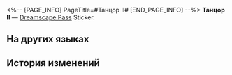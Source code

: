 <%-- [PAGE_INFO]
PageTitle=#Танцор II#
[END_PAGE_INFO] --%>
{{Предмет Инфобокс
|id          = 224006
|Изображение = Dreamscape Pass Sticker Танцор II.png
|Тип         = Dreamscape Pass Sticker
|Тип2        = Утренняя звезда и вечерняя звезда Stickers
|Инвентарь   = 
|Редкость    = 4
|Эффект      = 
|Описание    = Пронумерованные наклейки, используемые для украшения дневника сновидений. Бывают самыми разными.
|Источник1   = [[Когда всё закончится, вернитесь в комнату Гармонии театра]]
}}
{{Описание|Танцуй во имя мирового тепла.}}
'''Танцор II''' — [[Dreamscape Pass]] Sticker.

==На других языках==
{{На других языках
|en   = Dancer 2
|zhs  = 舞者•二
|zht  = 舞者•二
|ja   = ダンサー・2
|ko   = 무용수•2
|es   = Bailarín 2
|fr   = Ballerine 2
|ru   = Танцор II
|th   = นักเต้น 2
|vi   = Vũ Công 2
|de   = Tänzer 2
|id   = Penari 2
|pt   = Dançarino 2
}}

==История изменений==
{{История изменений|3.5}}
